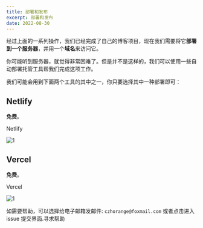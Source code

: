 ```yaml
---
title: 部署和发布
excerpt: 部署和发布
date: 2022-08-30
---
```


经过上面的一系列操作，我们已经完成了自己的博客项目，现在我们需要将它**部署到一个服务器**，并用一个**域名**来访问它。  

<Tips title="别怕！">你可能听到服务器，就觉得非常困难了。但是并不是这样的，我们可以使用一些自动部署托管工具帮我们完成这项工作。</Tips>

我们可能会用到下面两个工具的其中之一，你只要选择其中一种部署即可：  

## Netlify

**免费**。  

<To to="https://www.netlify.com/">Netlify</To>

![1](https://jetzihan-img.oss-cn-beijing.aliyuncs.com/blog/20220831101222.png)

## Vercel

**免费**。  

<To to="https://vercel.com/home">Vercel</To>

![1](https://jetzihan-img.oss-cn-beijing.aliyuncs.com/blog/20220831101559.png)

<Tips title="遇到问题？">如需要帮助，可以选择给电子邮箱发邮件: `czhorange@foxmail.com` 或者点击进入 issue 提交界面.</Tips><To to="https://github.com/inannan423/Daymd/issues">寻求帮助</To>
